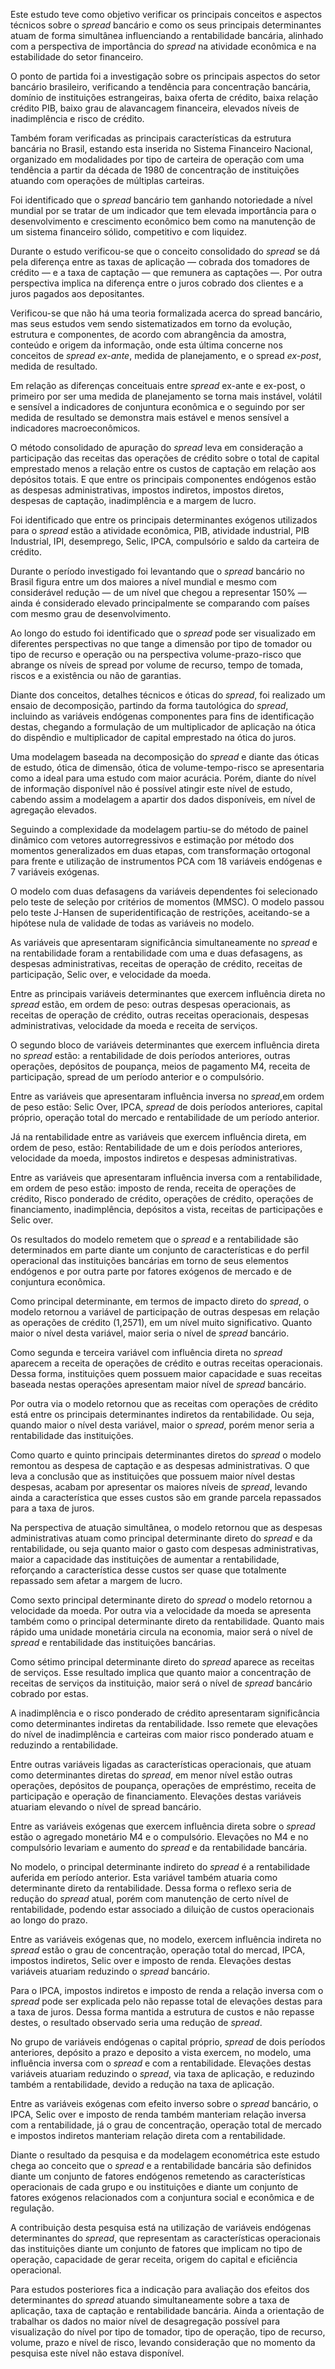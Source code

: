 \textual
\pagestyle{simple}
\parindent 1.50cm

\chapter{CONSIDERAÇÕES FINAIS}

Este estudo teve como objetivo verificar os principais conceitos e aspectos técnicos sobre o *spread* bancário e como os seus principais determinantes atuam de forma simultânea influenciando a rentabilidade bancária, alinhado com a perspectiva de importância do *spread* na atividade econômica e na estabilidade do setor financeiro.

O ponto de partida foi a investigação sobre os principais aspectos do setor bancário brasileiro, verificando a tendência para concentração bancária, domínio de instituições estrangeiras, baixa oferta de crédito, baixa relação crédito PIB, baixo grau de alavancagem financeira, elevados níveis de inadimplência e risco de crédito.

Também foram verificadas as principais características da estrutura bancária no Brasil, estando esta inserida no Sistema Financeiro Nacional, organizado em modalidades por tipo de carteira de operação com uma tendência a partir da década de 1980 de concentração de instituições atuando com operações de múltiplas carteiras.

Foi identificado que o *spread* bancário tem ganhando notoriedade a nível mundial por se tratar de um indicador que tem elevada importância para o desenvolvimento e crescimento econômico bem como na manutenção de um sistema financeiro sólido, competitivo e com liquidez.

Durante o estudo verificou-se que o conceito consolidado do *spread* se dá pela diferença entre as taxas de aplicação — cobrada dos tomadores de crédito — e a taxa de captação — que remunera as captações —. Por outra perspectiva implica na diferença entre o juros cobrado dos clientes e a juros pagados aos depositantes.

Verificou-se que não há uma teoria formalizada acerca do spread bancário, mas seus estudos vem sendo sistematizados em torno da evolução, estrutura e componentes, de acordo com abrangência da amostra, conteúdo e origem da informação, onde esta última concerne nos conceitos de *spread ex-ante*, medida de planejamento, e o spread *ex-post*, medida de resultado.

Em relação as diferenças conceituais entre *spread* ex-ante e ex-post, o primeiro por ser uma  medida de planejamento se torna mais instável, volátil e sensível a indicadores de conjuntura econômica e o seguindo por ser medida de  resultado se demonstra mais estável e menos sensível a indicadores macroeconômicos. 

O método consolidado de apuração do *spread* leva em consideração a participação das receitas das operações de crédito sobre o total de capital emprestado menos a relação  entre os custos de captação em relação aos depósitos totais. E que entre os principais componentes endógenos estão as despesas administrativas, impostos indiretos, impostos diretos, despesas de captação, inadimplência e a margem de lucro.

Foi identificado que entre os principais determinantes exógenos utilizados para o *spread* estão a  atividade econômica, PIB,  atividade industrial, PIB Industrial, IPI,  desemprego, Selic, IPCA, compulsório e saldo da carteira de crédito. 

Durante o período investigado foi levantando que o *spread* bancário no Brasil figura entre um dos maiores a nível mundial e mesmo com considerável redução — de um nível que chegou a representar 150% — ainda é considerado elevado principalmente se comparando com países com mesmo grau de desenvolvimento.   

Ao longo do estudo foi identificado que o *spread* pode ser visualizado em diferentes perspectivas no que tange a dimensão por tipo de tomador ou tipo de recurso e operação ou na perspectiva volume-prazo-risco que abrange os níveis de spread por volume  de recurso, tempo de tomada, riscos e a existência ou não de garantias. 

Diante dos conceitos, detalhes técnicos e óticas do *spread*, foi realizado um ensaio de decomposição, partindo da forma tautológica do *spread*, incluindo as variáveis endógenas componentes para fins de identificação destas, chegando a formulação de um multiplicador de aplicação na ótica do dispêndio e multiplicador de capital emprestado na ótica do juros.

Uma modelagem baseada na decomposição do *spread* e diante das óticas de estudo, ótica de dimensão, ótica de volume-tempo-risco se apresentaria como a ideal para uma estudo com maior acurácia. Porém, diante do nível de informação disponível não é possível atingir este nível de estudo, cabendo assim a modelagem a apartir dos dados disponíveis, em nível de agregação elevados.

Seguindo a complexidade da modelagem partiu-se do método de painel dinâmico com vetores autorregressivos e estimação por método dos momentos generalizados em duas etapas, com transformação ortogonal para frente e utilização de instrumentos PCA com 18 variáveis endógenas e 7 variáveis exógenas.

O modelo com duas defasagens da variáveis dependentes foi selecionado pelo teste de seleção por critérios de momentos (MMSC). O modelo passou pelo teste J-Hansen de superidentificação de restrições, aceitando-se a hipótese nula de validade de todas as variáveis no modelo. 

As variáveis que apresentaram significância simultaneamente no *spread* e na rentabilidade foram a rentabilidade com uma e duas defasagens, as despesas administrativas, receitas de operação de crédito, receitas de participação,  Selic over, e velocidade da moeda.

Entre as principais variáveis determinantes que exercem influência direta no *spread* estão, em ordem de peso: outras despesas operacionais, as receitas de operação de crédito, outras receitas operacionais, despesas administrativas, velocidade da moeda e receita de serviços. 

O segundo bloco de variáveis determinantes que exercem influência direta no *spread* estão: a rentabilidade de dois períodos anteriores, outras operações, depósitos de poupança, meios de pagamento M4, receita de participação, spread de um período anterior e o compulsório. 

Entre as variáveis que apresentaram influência inversa no *spread*,em ordem de peso estão: Selic Over, IPCA, *spread* de dois períodos anteriores, capital próprio, operação total do mercado e rentabilidade de um período anterior. 

Já na rentabilidade entre as variáveis que exercem influência direta, em ordem de peso, estão: Rentabilidade de um e dois períodos anteriores, velocidade da moeda, impostos indiretos e despesas administrativas. 

Entre as variáveis que apresentaram influência inversa com a rentabilidade, em ordem de peso estão: imposto de renda, receita de operações de crédito, Risco ponderado de crédito, operações de crédito, operações de financiamento, inadimplência, depósitos a vista, receitas de participações e Selic over. 

Os resultados do modelo remetem que o *spread* e a rentabilidade são determinados em parte diante um conjunto de características e do perfil operacional das instituições bancárias em torno de seus elementos endógenos e por outra parte por fatores exógenos de mercado e de conjuntura econômica.

Como principal determinante, em termos de impacto direto do *spread*, o modelo retornou a variável de participação de outras despesas em relação as operações de crédito (1,2571), em um nível muito significativo. Quanto maior o nível desta variável, maior seria o nível de *spread* bancário.

Como segunda e terceira variável com influência direta no *spread* aparecem a receita de operações de crédito e outras receitas operacionais. Dessa forma, instituições quem possuem maior capacidade e suas receitas baseada nestas operações apresentam maior nível de *spread* bancário. 

Por outra via o modelo retornou que as receitas com operações de crédito está entre os principais determinantes indiretos da rentabilidade. Ou seja, quando maior o nível desta variável, maior o *spread*, porém menor seria a rentabilidade das instituições. 

Como quarto e quinto principais determinantes diretos do *spread* o modelo remontou as despesa de captação e as despesas administrativas. O que leva a conclusão que as instituições que possuem maior nível destas despesas, acabam por apresentar os maiores níveis de *spread*, levando ainda a característica que esses custos são em grande parcela repassados para a taxa de juros.

Na perspectiva de atuação simultânea, o modelo retornou que as despesas administrativas atuam como principal determinante direto do *spread* e da rentabilidade, ou seja quanto maior o gasto com despesas administrativas, maior a capacidade das instituições de aumentar a rentabilidade, reforçando a  característica desse custos ser quase que totalmente repassado sem afetar a margem de lucro.   

Como sexto principal determinante direto do *spread* o modelo retornou a velocidade da moeda. Por outra via a velocidade da moeda se apresenta também como o principal\footnote{Sem considerar as variáveis defasadas da própria rentabilidade} determinante direto da rentabilidade. Quanto mais rápido uma unidade monetária circula na economia, maior será o nível de *spread* e rentabilidade das instituições bancárias.

Como sétimo principal determinante direto do *spread* aparece as receitas de serviços. Esse resultado implica que quanto maior a concentração de receitas de serviços da instituição, maior será o nível de *spread* bancário cobrado por estas. 

A inadimplência e o risco ponderado de crédito apresentaram significância como determinantes indiretas da rentabilidade. Isso remete que elevações do nível de inadimplência e carteiras com maior risco ponderado atuam e reduzindo a rentabilidade. 

Entre outras variáveis ligadas as características operacionais, que atuam como determinantes diretas do *spread*, em menor nível estão outras operações\footnote{Significância somente para o spread}, depósitos de poupança\footnote{Significância somente para o spread}, operações de empréstimo\footnote{Significância somente para a rentabilidade}, receita de participação e operação de financiamento\footnote{Significância somente para a rentabilidade}. Elevações destas variáveis atuariam elevando o nível de spread bancário. 

Entre as variáveis exógenas que exercem influência direta sobre o *spread* estão o agregado monetário M4 e o compulsório. Elevações no M4 e no compulsório levariam e aumento do *spread* e da rentabilidade bancária.

No modelo, o principal determinante indireto do *spread* é a rentabilidade auferida em período anterior. Esta variável também atuaria como determinante direto da rentabilidade. Dessa forma o reflexo seria de redução do *spread* atual, porém com manutenção de certo nível de rentabilidade, podendo estar associado a diluição de custos operacionais ao longo do prazo.

Entre as variáveis exógenas que, no modelo, exercem influência indireta no *spread* estão o grau de concentração, operação total do mercad, IPCA, impostos indiretos, Selic over e imposto de renda. Elevações destas variáveis atuariam reduzindo o *spread* bancário. 

Para o IPCA, impostos indiretos e imposto de renda a relação inversa com o *spread* pode ser explicada pelo não repasse total de elevações destas para a taxa de juros. Dessa forma mantida a estrutura de custos e não repasse destes, o resultado observado seria uma redução de *spread*. 

No grupo de variáveis endógenas o capital próprio, *spread* de dois períodos anteriores, depósito a prazo e deposito a vista exercem, no modelo, uma influência inversa com o *spread* e com a rentabilidade. Elevações destas variáveis atuariam reduzindo o *spread*, via taxa de aplicação, e reduzindo também a rentabilidade, devido a redução na taxa de aplicação. 

Entre as variáveis exógenas com efeito inverso sobre o *spread* bancário, o IPCA, Selic over e imposto de renda também manteriam relação inversa com a rentabilidade, já o grau de concentração, operação total de mercado e impostos indiretos\footnote{Esta relação poderia estar associada ao fato de ser um imposto sobre a venda com baixa sensibilidade do consumidor} manteriam relação direta com a rentabilidade. 

Diante o resultado da pesquisa e da modelagem econométrica este estudo chega ao conceito que o *spread* e a rentabilidade bancária são definidos diante um conjunto de fatores endógenos remetendo as características operacionais de cada grupo e ou  instituições e diante um conjunto de fatores exógenos relacionados com a conjuntura social e econômica e de regulação. 

A contribuição desta pesquisa está na utilização de variáveis endógenas determinantes do *spread*, que representam as características operacionais das instituições  diante um conjunto de fatores que implicam no tipo de operação, capacidade de gerar receita, origem do capital e eficiência operacional.  

Para estudos posteriores fica a indicação para avaliação dos efeitos dos determinantes do *spread* atuando simultaneamente sobre a taxa de aplicação, taxa de captação e rentabilidade bancária. Ainda a orientação de trabalhar os dados no maior nível de desagregação possível para visualização do nível por tipo de tomador, tipo de operação, tipo de recurso, volume, prazo e nível de risco, levando consideração que no momento da pesquisa este nível não estava disponível. 